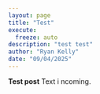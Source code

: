 ```yaml
---
layout: page
title: "Test"
execute:
  freeze: auto
description: "test test"
author: "Ryan Kelly"
date: "09/04/2025"
---
```


**Test post**
Text i  ncoming.